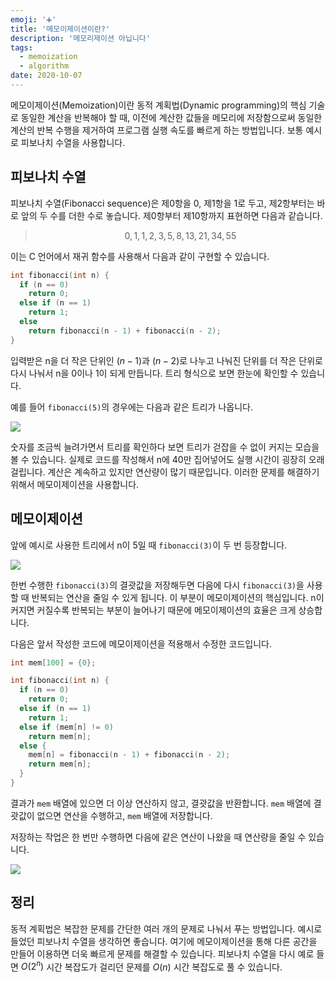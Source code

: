```yaml
---
emoji: '➕'
title: '메모이제이션이란?'
description: '메모리제이션 아닙니다'
tags:
  - memoization
  - algorithm
date: 2020-10-07
---
```


메모이제이션(Memoization)이란 동적 계획법(Dynamic programming)의 핵심 기술로 동일한 계산을 반복해야 할 때, 이전에 계산한 값들을 메모리에 저장함으로써 동일한 계산의 반복 수행을 제거하여 프로그램 실행 속도를 빠르게 하는 방법입니다. 보통 예시로 피보나치 수열을 사용합니다.

## 피보나치 수열

피보나치 수열(Fibonacci sequence)은 제0항을 0, 제1항을 1로 두고, 제2항부터는 바로 앞의 두 수를 더한 수로 놓습니다. 제0항부터 제10항까지 표현하면 다음과 같습니다.

> $$
> 0, 1, 1, 2, 3, 5, 8, 13, 21, 34, 55
> $$

이는 C 언어에서 재귀 함수를 사용해서 다음과 같이 구현할 수 있습니다.

```c
int fibonacci(int n) {
  if (n == 0)
    return 0;
  else if (n == 1)
    return 1;
  else
    return fibonacci(n - 1) + fibonacci(n - 2);
}
```

입력받은 n을 더 작은 단위인 $(n - 1)$과 $(n - 2)$로 나누고 나눠진 단위를 더 작은 단위로 다시 나눠서 n을 0이나 1이 되게 만듭니다. 트리 형식으로 보면 한눈에 확인할 수 있습니다.

예를 들어 `fibonacci(5)`의 경우에는 다음과 같은 트리가 나옵니다.

![](0.png)

숫자를 조금씩 늘려가면서 트리를 확인하다 보면 트리가 걷잡을 수 없이 커지는 모습을 볼 수 있습니다. 실제로 코드를 작성해서 n에 40만 집어넣어도 실행 시간이 굉장히 오래 걸립니다. 계산은 계속하고 있지만 연산량이 많기 때문입니다. 이러한 문제를 해결하기 위해서 메모이제이션을 사용합니다.

## 메모이제이션

앞에 예시로 사용한 트리에서 n이 5일 때 `fibonacci(3)`이 두 번 등장합니다.

![](1.png)

한번 수행한 `fibonacci(3)`의 결괏값을 저장해두면 다음에 다시 `fibonacci(3)`을 사용할 때 반복되는 연산을 줄일 수 있게 됩니다. 이 부분이 메모이제이션의 핵심입니다. n이 커지면 커질수록 반복되는 부분이 늘어나기 때문에 메모이제이션의 효율은 크게 상승합니다.

다음은 앞서 작성한 코드에 메모이제이션을 적용해서 수정한 코드입니다.

```c
int mem[100] = {0};

int fibonacci(int n) {
  if (n == 0)
    return 0;
  else if (n == 1)
    return 1;
  else if (mem[n] != 0)
    return mem[n];
  else {
    mem[n] = fibonacci(n - 1) + fibonacci(n - 2);
    return mem[n];
  }
}
```

결과가 `mem` 배열에 있으면 더 이상 연산하지 않고, 결괏값을 반환합니다. `mem` 배열에 결괏값이 없으면 연산을 수행하고, `mem` 배열에 저장합니다.

저장하는 작업은 한 번만 수행하면 다음에 같은 연산이 나왔을 때 연산량을 줄일 수 있습니다.

![](2.png)

## 정리

동적 계획법은 복잡한 문제를 간단한 여러 개의 문제로 나눠서 푸는 방법입니다. 예시로 들었던 피보나치 수열을 생각하면 좋습니다. 여기에 메모이제이션을 통해 다른 공간을 만들어 이용하면 더욱 빠르게 문제를 해결할 수 있습니다. 피보나치 수열을 다시 예로 들면 $O(2^n)$ 시간 복잡도가 걸리던 문제를 $O(n)$ 시간 복잡도로 풀 수 있습니다.
